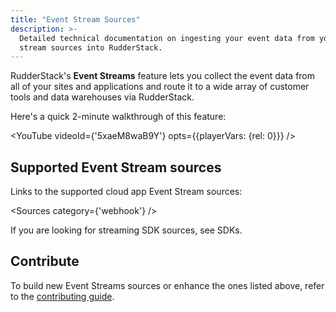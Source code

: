 ```yaml
---
title: "Event Stream Sources"
description: >-
  Detailed technical documentation on ingesting your event data from your event
  stream sources into RudderStack.
---
```


RudderStack's **Event Streams** feature lets you collect the event data from all of your sites and applications and route it to a wide array of customer tools and data warehouses via RudderStack.

Here's a quick 2-minute walkthrough of this feature:

<YouTube 
  videoId={'5xaeM8waB9Y'}
  opts={{playerVars: {rel: 0}}}
/>

## Supported Event Stream sources

Links to the supported cloud app Event Stream sources:

<Sources
  category={'webhook'}
/>

If you are looking for streaming SDK sources, see <Link to="/sources/sdks/">SDKs</Link>.



## Contribute

To build new Event Streams sources or enhance the ones listed above, refer to the [contributing guide](https://rudderstack.com/docs/user-guides/how-to-guides/how-to-submit-an-integration-pull-request/).


